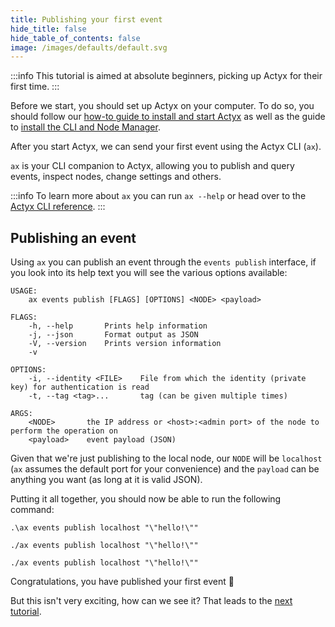 ```yaml
---
title: Publishing your first event
hide_title: false
hide_table_of_contents: false
image: /images/defaults/default.svg
---
```



:::info
This tutorial is aimed at absolute beginners, picking up Actyx for their first time.
:::

Before we start, you should set up Actyx on your computer.
To do so, you should follow our [how-to guide to install and start Actyx](/docs/how-to/local-development/install-actyx)
as well as the guide to [install the CLI and Node Manager](/docs/how-to/local-development/install-cli-node-manager).

After you start Actyx, we can send your first event using the Actyx CLI (`ax`).

`ax` is your CLI companion to Actyx, allowing you to publish and query events,
inspect nodes, change settings and others.

:::info
To learn more about `ax` you can run `ax --help` or head over to the [Actyx CLI reference](/docs/reference/cli/cli-overview).
:::

## Publishing an event

Using `ax` you can publish an event through the `events publish` interface,
if you look into its help text you will see the various options available:

```
USAGE:
    ax events publish [FLAGS] [OPTIONS] <NODE> <payload>

FLAGS:
    -h, --help       Prints help information
    -j, --json       Format output as JSON
    -V, --version    Prints version information
    -v

OPTIONS:
    -i, --identity <FILE>    File from which the identity (private key) for authentication is read
    -t, --tag <tag>...       tag (can be given multiple times)

ARGS:
    <NODE>       the IP address or <host>:<admin port> of the node to perform the operation on
    <payload>    event payload (JSON)
```

Given that we're just publishing to the local node, our `NODE` will be `localhost`
(`ax` assumes the default port for your convenience) and the
`payload` can be anything you want (as long at it is valid JSON).

Putting it all together, you should now be able to run the following command:

<Tabs>
<Windows>

```
.\ax events publish localhost "\"hello!\""
```

</Windows>

<Linux>

```
./ax events publish localhost "\"hello!\""
```

</Linux>

<Mac>

```
./ax events publish localhost "\"hello!\""
```

</Mac>
</Tabs>

Congratulations, you have published your first event 🎉

But this isn't very exciting, how can we see it?
That leads to the [next tutorial](./first-query).
